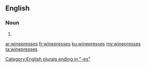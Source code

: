 ==English==

===Noun===
{{head|en}}

# {{plural of|winepress}}

[[Category:English plurals ending in "-es"]]

[[ar:winepresses]]
[[fr:winepresses]]
[[ku:winepresses]]
[[my:winepresses]]
[[ta:winepresses]]